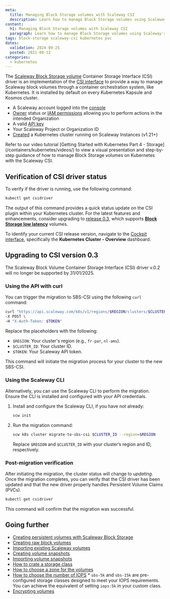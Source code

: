 ```yaml
---
meta:
  title: Managing Block Storage volumes with Scaleway CSI
  description: Learn how to manage Block Storage volumes using Scaleway's CSI driver on Kubernetes Kapsule and Kosmos clusters.
content:
  h1: Managing Block Storage volumes with Scaleway CSI
  paragraph: Learn how to manage Block Storage volumes using Scaleway's CSI driver on Kubernetes Kapsule and Kosmos clusters.
tags: block-storage scaleway-csi kubernetes pvc
dates:
  validation: 2024-09-25
  posted: 2021-08-12
categories:
  - kubernetes
---
```


The [Scaleway Block Storage volume](https://www.scaleway.com/en/block-storage/) Container Storage Interface (CSI) driver is an implementation of the [CSI interface](https://github.com/container-storage-interface/spec/blob/master/spec.md) to provide a way to manage Scaleway block volumes through a container orchestration system, like Kubernetes. It is installed by default on every Kubernetes Kapsule and Kosmos cluster.

<Macro id="requirements" />

- A Scaleway account logged into the [console](https://console.scaleway.com)
- [Owner](/identity-and-access-management/iam/concepts/#owner) status or [IAM permissions](/identity-and-access-management/iam/concepts/#permission) allowing you to perform actions in the intended Organization
- A valid [API key](/identity-and-access-management/iam/how-to/create-api-keys/)
- Your Scaleway Project or Organization ID
- [Created](/containers/kubernetes/how-to/create-cluster/) a Kubernetes cluster running on Scaleway Instances (v1.21+)

<Message type="tip">
    Refer to our video tutorial [Getting Started with Kubernetes Part 4 - Storage](/containers/kubernetes/videos/) to view a visual presentation and step-by-step guidance of how to manage Block Storage volumes on Kubernetes with the Scaleway CSI.
</Message>

## Verification of CSI driver status

To verify if the driver is running, use the following command:

```bash
kubectl get csidriver
```

The output of this command provides a quick status update on the CSI plugin within your Kubernetes cluster. For the latest features and enhancements, consider upgrading to [release 0.3](https://github.com/scaleway/scaleway-csi/tree/release-0.3#block-storage-low-latency), which supports **[Block Storage low latency](/storage/block/quickstart/)** volumes.

To identify your current CSI release version, navigate to the [Cockpit interface](/observability/cockpit/how-to/access-grafana-and-managed-dashboards/), specifically the **Kubernetes Cluster - Overview** dashboard.

## Upgrading to CSI version 0.3

<Message type="important">
  The Scaleway Block Volume Container Storage Interface (CSI) driver v.0.2 will no longer be supported by 31/01/2025.
</Message>

### Using the API with curl

You can trigger the migration to SBS-CSI using the following `curl` command:

```bash
curl "https://api.scaleway.com/k8s/v1/regions/$REGION/clusters/$CLUSTER_ID/migrate-to-sbs-csi" \
-X POST \
-H "X-Auth-Token: $TOKEN"
```

Replace the placeholders with the following:

- `$REGION`: Your cluster's region (e.g., `fr-par`, `nl-ams`).
- `$CLUSTER_ID`: Your cluster ID.
- `$TOKEN`: Your Scaleway API token.

This command will initiate the migration process for your cluster to the new SBS-CSI.

### Using the Scaleway CLI

Alternatively, you can use the Scaleway CLI to perform the migration. Ensure the CLI is installed and configured with your API credentials.

1. Install and configure the Scaleway CLI, if you have not already:
   ```bash
   scw init
   ```

2. Run the migration command:

   ```bash
   scw k8s cluster migrate-to-sbs-csi $CLUSTER_ID --region=$REGION
   ```

   Replace `$REGION` and `$CLUSTER_ID` with your cluster’s region and ID, respectively.

### Post-migration verification

After initiating the migration, the cluster status will change to _updating_. Once the migration completes, you can verify that the CSI driver has been updated and that the new driver properly handles Persistent Volume Claims (PVCs).

```bash
kubectl get csidriver
```

This command will confirm that the migration was successful.

## Going further

* [Creating persistent volumes with Scaleway Block Storage](https://github.com/scaleway/scaleway-csi/tree/release-0.3/examples/kubernetes#pvc--deployment)
* [Creating raw block volumes](https://github.com/scaleway/scaleway-csi/tree/release-0.3/examples/kubernetes#raw-block-volumes)
* [Importing existing Scaleway volumes](https://github.com/scaleway/scaleway-csi/tree/release-0.3/examples/kubernetes#importing-existing-scaleway-volumes)
* [Creating volume snapshots](https://github.com/scaleway/scaleway-csi/tree/release-0.3/examples/kubernetes#volume-snapshots)
* [Importing volume snapshots](https://github.com/scaleway/scaleway-csi/tree/release-0.3/examples/kubernetes#importing-snapshots)
* [How to crate a storage class](https://github.com/scaleway/scaleway-csi/tree/release-0.3/examples/kubernetes#different-storageclass)
* [How to choose a zone for the volumes](https://github.com/scaleway/scaleway-csi/tree/release-0.3/examples/kubernetes#specify-in-which-zone-the-volumes-are-going-to-be-created)
* [How to choose the number of IOPS](https://github.com/scaleway/scaleway-csi/tree/release-0.3/examples/kubernetes#choose-the-number-of-iops)
    <Message type="tip">
      * `sbs-5k` and `sbs-15k` are pre-configured storage classes designed to meet your IOPS requirements. You can achieve the equivalent of setting `iops:5k` in your custom class.
    </Message>
* [Encrypting volumes](https://github.com/scaleway/scaleway-csi/tree/release-0.3/examples/kubernetes#encrypting-volumes)
